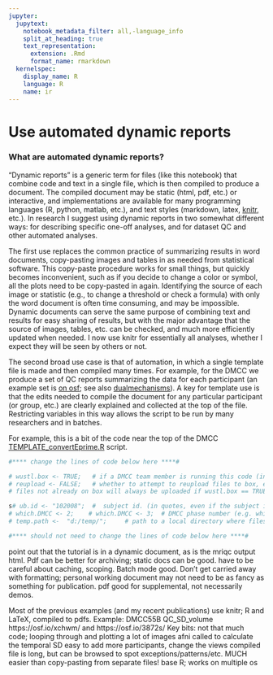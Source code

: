 ---
jupyter:
  jupytext:
    notebook_metadata_filter: all,-language_info
    split_at_heading: true
    text_representation:
      extension: .Rmd
      format_name: rmarkdown
  kernelspec:
    display_name: R
    language: R
    name: ir
---

# Use automated dynamic reports
### What are automated dynamic reports?
"Dynamic reports" is a generic term for files (like this notebook) that combine code and text in a single file, which is then compiled to produce a document. The compiled document may be static (html, pdf, etc.) or interactive, and implementations are available for many programming languages (R, python, matlab, etc.), and text styles (markdown, latex, [knitr](https://yihui.org/knitr/), etc.). In research I suggest using dynamic reports in two somewhat different ways: for describing specific one-off analyses, and for dataset QC and other automated analyses. 

The first use replaces the common practice of summarizing results in word documents, copy-pasting images and tables in as needed from statistical software. This copy-paste procedure works for small things, but quickly becomes inconvenient, such as if you decide to change a color or symbol, all the plots need to be copy-pasted in again. Identifying the source of each image or statistic (e.g., to change a threshold or check a formula) with only the word document is often time consuming, and may be impossible. Dynamic documents can serve the same purpose of combining text and results for easy sharing of results, but with the major advantage that the source of images, tables, etc. can be checked, and much more efficiently updated when needed. I now use knitr for essentially all analyses, whether I expect they will be seen by others or not.

The second broad use case is that of automation, in which a single template file is made and then compiled many times. For example, for the DMCC we produce a set of QC reports summarizing the data for each participant (an example set is [on osf](https://osf.io/7xkq9/); see also [dualmechanisms](https://github.com/ccplabwustl/dualmechanisms/)). A key for template use is that the edits needed to compile the document for any particular participant (or group, etc.) are clearly explained and collected at the top of the file. Restricting variables in this way allows the script to be run by many researchers and in batches.

For example, this is a bit of the code near the top of the DMCC [TEMPLATE_convertEprime.R](https://github.com/ccplabwustl/dualmechanisms/blob/master/preparationsAndConversions/eprime/TEMPLATE_convertEprime.R) script.
```{r}

#**** change the lines of code below here ****#

# wustl.box <- TRUE;   # if a DMCC team member is running this code (includes automatic download and upload from box)
# reupload <- FALSE;   # whether to attempt to reupload files to box, even if already present. ignored if wustl.box == FALSE.
# files not already on box will always be uploaded if wustl.box == TRUE; this is whether to replace ones already present.

s# ub.id <- "102008";  #  subject id. (in quotes, even if the subject id is all numbers.)
# which.DMCC <- 2;    # which.DMCC <- 3;  # DMCC phase number (e.g. which.DMCC <- 3 for the second wave of scans, DMCC_Phase3)
# temp.path <-  "d:/temp/";     # path to a local directory where files will be written as the code runs.

#**** should not need to change the lines of code below here ****#

```



point out that the tutorial is in a dynamic document, as is the mriqc output html. Pdf can be better for archiving; static docs can be good. have to be careful about caching, scoping. Batch mode good. Don't get carried away with formatting; personal working document may not need to be as fancy as something for publication. pdf good for supplemental, not necessarily demos.

Most of the previous examples (and my recent publications) use knitr; R and LaTeX, compiled to pdfs. 
Example: DMCC55B QC_SD_volume  https://osf.io/xchwm/ and https://osf.io/3872s/
Key bits:
not that much code; looping through and plotting a lot of images
afni called to calculate the temporal SD
easy to add more participants, change the views
compiled file is long, but can be browsed to spot exceptions/patterns/etc.
MUCH easier than copy-pasting from separate files!
base R; works on multiple os


